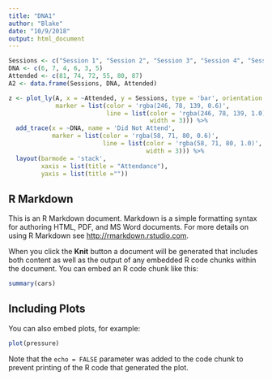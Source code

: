 ```yaml
---
title: "DNA1"
author: "Blake"
date: "10/9/2018"
output: html_document
---
```


```r
Sessions <- c("Session 1", "Session 2", "Session 3", "Session 4", "Session 5", "Session 6")
DNA <- c(6, 7, 4, 6, 3, 5)
Attended <- c(81, 74, 72, 55, 80, 87)
A2 <- data.frame(Sessions, DNA, Attended)

z <- plot_ly(A, x = ~Attended, y = Sessions, type = 'bar', orientation = 'h', name = 'Attended',
             marker = list(color = 'rgba(246, 78, 139, 0.6)',
                           line = list(color = 'rgba(246, 78, 139, 1.0)',
                                       width = 3))) %>%
  add_trace(x = ~DNA, name = 'Did Not Attend',
            marker = list(color = 'rgba(58, 71, 80, 0.6)',
                          line = list(color = 'rgba(58, 71, 80, 1.0)',
                                      width = 3))) %>%
  layout(barmode = 'stack',
         xaxis = list(title = "Attendance"),
         yaxis = list(title =""))
```

## R Markdown

This is an R Markdown document. Markdown is a simple formatting syntax for authoring HTML, PDF, and MS Word documents. For more details on using R Markdown see <http://rmarkdown.rstudio.com>.

When you click the **Knit** button a document will be generated that includes both content as well as the output of any embedded R code chunks within the document. You can embed an R code chunk like this:

```r
summary(cars)
```

## Including Plots

You can also embed plots, for example:

```r
plot(pressure)
```

Note that the `echo = FALSE` parameter was added to the code chunk to prevent printing of the R code that generated the plot.
